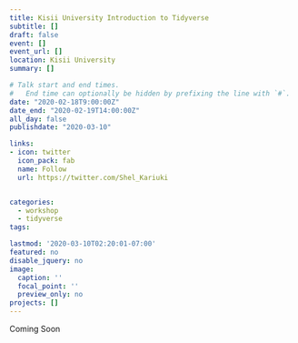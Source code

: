 ```yaml
---
title: Kisii University Introduction to Tidyverse
subtitle: []
draft: false
event: []
event_url: []
location: Kisii University
summary: []

# Talk start and end times.
#   End time can optionally be hidden by prefixing the line with `#`.
date: "2020-02-18T9:00:00Z"
date_end: "2020-02-19T14:00:00Z"
all_day: false
publishdate: "2020-03-10"

links:
- icon: twitter
  icon_pack: fab
  name: Follow
  url: https://twitter.com/Shel_Kariuki


categories:
  - workshop
  - tidyverse
tags:

lastmod: '2020-03-10T02:20:01-07:00'
featured: no
disable_jquery: no
image: 
  caption: ''
  focal_point: ''
  preview_only: no
projects: []
---
```


Coming Soon